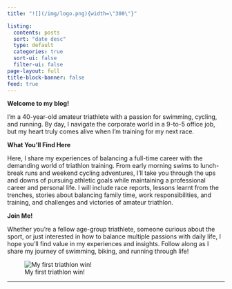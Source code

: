 ```yaml
---
title: "![](/img/logo.png){width=\"300\"}"

listing:
  contents: posts
  sort: "date desc"
  type: default
  categories: true
  sort-ui: false
  filter-ui: false
page-layout: full
title-block-banner: false
feed: true
---
```



**Welcome to my blog!**

I'm a 40-year-old amateur triathlete with a passion for swimming, cycling, and running. By day, I navigate the corporate world in a 9-to-5 office job, but my heart truly comes alive when I'm training for my next race.

**What You'll Find Here**

Here, I share my experiences of balancing a full-time career with the demanding world of triathlon training. From early morning swims to lunch-break runs and weekend cycling adventures, I'll take you through the ups and downs of pursuing athletic goals while maintaining a professional career and personal life. I will include race reports, lessons learnt from the trenches, stories about balancing family time, work responsibilities, and training, and challenges and victories of amateur triathlon.

**Join Me!**

Whether you're a fellow age-group triathlete, someone curious about the sport, or just interested in how to balance multiple passions with daily life, I hope you'll find value in my experiences and insights. Follow along as I share my journey of swimming, biking, and running through life!

![My first triathlon win!](/posts/2023-07-09_BRACEBRIDGE_SPRINT_TRIATHLON/img_modal/19.jpg)

---